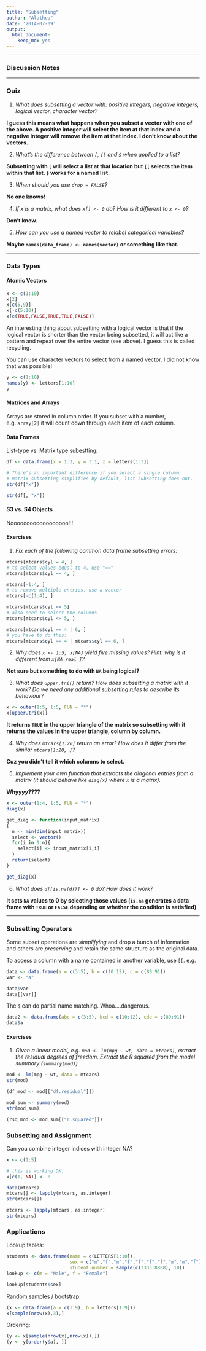 ```yaml
---
title: "Subsetting"
author: "Alathea"
date: '2014-07-09'
output: 
  html_document:
    keep_md: yes
---
```


***

### Discussion Notes

***

### Quiz

1. *What does subsetting a vector with: positive integers, negative integers, logical vector, character vector?*

**I guess this means what happens when you subset a vector with one of the above.  A positive integer will select the item at that index and a negative integer will remove the item at that index.  I don't know about the vectors.**

2. *What’s the difference between `[`, `[[` and `$` when applied to a list?*

**Subsetting with `[` will select a list at that location but `[[` selects the item within that list.  `$` works for a named list.**

3. *When should you use `drop = FALSE`?*

**No one knows!**

4. *If x is a matrix, what does `x[] <- 0` do? How is it different to `x <- 0`?*

**Don't know.**

5. *How can you use a named vector to relabel categorical variables?*

**Maybe `names(data_frame) <- names(vector)` or something like that.**

***

### Data Types

#### Atomic Vectors

```r
x <- c(1:10)
x[2]
x[c(5,9)]
x[-c(5:10)]
x[c(TRUE,FALSE,TRUE,TRUE,FALSE)]
```

An interesting thing about subsetting with a logical vector is that if the logical vector is shorter than the vector being subsetted, it will act like a pattern and repeat over the entire vector (see above).  I guess this is called recycling.

You can use character vectors to select from a named vector.  I did not know that was possible!

```r
y <- c(1:10)
names(y) <- letters[1:10]
y
```

#### Matrices and Arrays

Arrays are stored in column order.  If you subset with a number, e.g. `array[2]` it will count down through each item of each column.

#### Data Frames

List-type vs. Matrix type subestting:

```r
df <- data.frame(x = 1:3, y = 3:1, z = letters[1:3])

# There's an important difference if you select a single column:
# matrix subsetting simplifies by default, list subsetting does not.
str(df["x"])

str(df[, "x"])
```

#### S3 vs. S4 Objects

Noooooooooooooooooo!!!

#### Exercises

1. *Fix each of the following common data frame subsetting errors:*

```r
mtcars[mtcars$cyl = 4, ]
# to select values equal to 4, use "=="
mtcars[mtcars$cyl == 4, ]

mtcars[-1:4, ]
# to remove multiple entries, use a vector
mtcars[-c(1:4), ]

mtcars[mtcars$cyl <= 5]
# also need to select the columns
mtcars[mtcars$cyl <= 5, ]

mtcars[mtcars$cyl == 4 | 6, ]
# you have to do this:
mtcars[mtcars$cyl == 4 | mtcars$cyl == 6, ]
```

2. *Why does `x <- 1:5; x[NA]` yield five missing values? Hint: why is it different from `x[NA_real_]`?*

**Not sure but something to do with `NA` being logical?**

3. *What does `upper.tri()` return? How does subsetting a matrix with it work? Do we need any additional subsetting rules to describe its behaviour?*

```r
x <- outer(1:5, 1:5, FUN = "*")
x[upper.tri(x)]
```

**It returns `TRUE` in the upper triangle of the matrix so subsetting with it returns the values in the upper triangle, column by column.**

4. *Why does `mtcars[1:20]` return an error? How does it differ from the similar `mtcars[1:20, ]`?*

**Cuz you didn't tell it which columns to select.**

5. *Implement your own function that extracts the diagonal entries from a matrix (it should behave like `diag(x)` where `x` is a matrix).*

**Whyyyy????**

```r
x <- outer(1:4, 1:5, FUN = "*")
diag(x)

get_diag <- function(input_matrix)
{
  n <- min(dim(input_matrix))
  select <- vector()
  for(i in 1:n){
    select[i] <- input_matrix[i,i]
  }
  return(select)
}

get_diag(x)
```

6. *What does `df[is.na(df)] <- 0` do? How does it work?*

**It sets `NA` values to 0 by selecting those values (`is.na` generates a data frame with `TRUE` or `FALSE` depending on whether the condition is satisfied)**

***

### Subsetting Operators

Some subset operations are *simplifying* and drop a bunch of information and others are *preserving* and retain the same structure as the original data.

To access a column with a name contained in another variable, use `[[`. e.g.

```r
data <- data.frame(a = c(3:5), b = c(10:12), c = c(89:91))
var <- "a"

data$var
data[[var]]
```

The `$` can do partial name matching.  Whoa....dangerous.

```r
data2 <- data.frame(abc = c(3:5), bcd = c(10:12), cde = c(89:91))
data$a
```

#### Exercises

1. *Given a linear model, e.g. `mod <- lm(mpg ~ wt, data = mtcars)`, extract the residual degrees of freedom. Extract the R squared from the model summary (`summary(mod)`)*

```r
mod <- lm(mpg ~ wt, data = mtcars)
str(mod)

(df_mod <- mod[["df.residual"]])

mod_sum <- summary(mod)
str(mod_sum)

(rsq_mod <- mod_sum[["r.squared"]])
```

### Subsetting and Assignment

Can you combine integer indices with integer NA?

```r
x <- c(1:5)

# this is working OK.
x[c(1, NA)] <- 0
```

```r
data(mtcars)
mtcars[] <- lapply(mtcars, as.integer)
str(mtcars[])

mtcars <- lapply(mtcars, as.integer)
str(mtcars)
```

### Applications

Lookup tables:

```r
students <- data.frame(name = c(LETTERS[1:10]),
                       sex = c("m","f","m","f","f","f","f","m","m","f"),
                       student.number = sample(c(3333:8888), 10))
lookup <- c(m = "Male", f = "Female")

lookup[students$sex]
```

Random samples / bootstrap:

```r
(x <- data.frame(a = c(1:9), b = letters[1:9]))
x[sample(nrow(x),3),]
```

Ordering:

```r
(y <- x[sample(nrow(x),nrow(x)),])
(y <- y[order(y$a), ])
```


